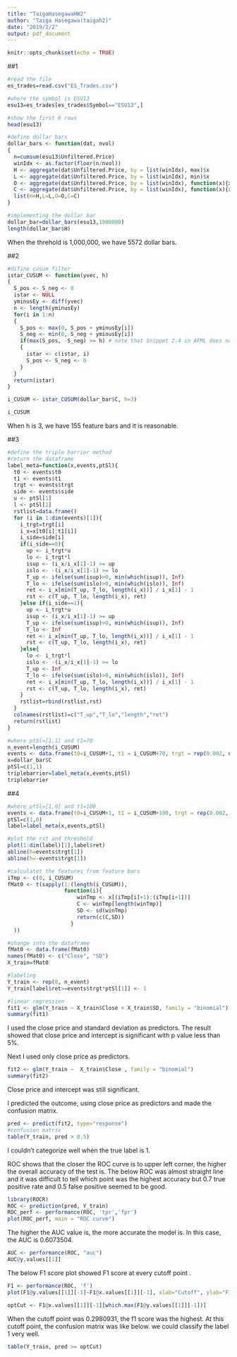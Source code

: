 ```yaml
---
title: "TaigaHasegawaHW2"
author: "Taiga Hasegawa(taigah2)"
date: "2019/2/2"
output: pdf_document
---
```


```r
knitr::opts_chunk$set(echo = TRUE)
```

##1
```r
#read the file
es_trades=read.csv("ES_Trades.csv")
```

```r
#where the symbol is ESU13
esu13=es_trades[es_trades$Symbol=="ESU13",]
```

```r
#show the first 6 rows
head(esu13)
```
```r
#define dollar bars
dollar_bars <- function(dat, nvol)
{
  n=cumsum(esu13$Unfiltered.Price)
  winIdx <- as.factor(floor(n/nvol))
  H <- aggregate(dat$Unfiltered.Price, by = list(winIdx), max)$x
  L <- aggregate(dat$Unfiltered.Price, by = list(winIdx), min)$x
  O <- aggregate(dat$Unfiltered.Price, by = list(winIdx), function(x){x[1]})$x
  C <- aggregate(dat$Unfiltered.Price, by = list(winIdx), function(x){x[length(x)]})$x
  list(H=H,L=L,O=O,C=C)  
}
```

```r
#implementing the dollar bar
dollar_bar=dollar_bars(esu13,1000000)
length(dollar_bar$H)
```
When the threhold is 1,000,000, we have 5572 dollar bars. 

##2
```r
#difine cusum filter
istar_CUSUM <- function(yvec, h)
{
  S_pos <- S_neg <- 0
  istar <- NULL
  yminusEy <- diff(yvec)
  n <- length(yminusEy)
  for(i in 1:n)
  {
    S_pos <- max(0, S_pos + yminusEy[i])
    S_neg <- min(0, S_neg + yminusEy[i])
    if(max(S_pos, -S_neg) >= h) # note that Snippet 2.4 in AFML does not follow the definition of S_t
    {
      istar <- c(istar, i)
      S_pos <- S_neg <- 0
    }
  }
  return(istar)
}
```

```r
i_CUSUM <- istar_CUSUM(dollar_bar$C, h=3)
```

```r
i_CUSUM
```
When h is 3, we have 155 feature bars and it is reasonable.

##3
```r
#define the triple barrier method
#return the dataframe
label_meta=function(x,events,ptSl){
  t0 <- events$t0
  t1 <- events$t1
  trgt <- events$trgt
  side <- events$side
  u <- ptSl[1]
  l <- ptSl[2]
  rstlist=data.frame()
  for (i in 1:dim(events)[1]){
    i_trgt=trgt[i]
    i_x=x[t0[i]:t1[i]]
    i_side=side[i]
    if(i_side==0){
      up <- i_trgt*u
      lo <- i_trgt*l
      isup <- (i_x/i_x[1]-1) >= up
      islo <- -(i_x/i_x[1]-1) >= lo
      T_up <- ifelse(sum(isup)>0, min(which(isup)), Inf)
      T_lo <- ifelse(sum(islo)>0, min(which(islo)), Inf)
      ret <- i_x[min(T_up, T_lo, length(i_x))] / i_x[1] - 1
      rst <- c(T_up, T_lo, length(i_x), ret)
    }else if(i_side==1){
      up <- i_trgt*u
      isup <- (i_x/i_x[1]-1) >= up
      T_up <- ifelse(sum(isup)>0, min(which(isup)), Inf)
      T_lo <- Inf
      ret <- i_x[min(T_up, T_lo, length(i_x))] / i_x[1] - 1
      rst <- c(T_up, T_lo, length(i_x), ret)
    }else{
      lo <- i_trgt*l
      islo <- -(i_x/i_x[1]-1) >= lo
      T_up <- Inf
      T_lo <- ifelse(sum(islo)>0, min(which(islo)), Inf)
      ret <- i_x[min(T_up, T_lo, length(i_x))] / i_x[1] - 1
      rst <- c(T_up, T_lo, length(i_x), ret)
    }
    rstlist=rbind(rstlist,rst)
  }
  colnames(rstlist)=c("T_up","T_lo","length","ret")
  return(rstlist)
}
```

```r
#where ptSl=[1,1] and t1=70
n_event=length(i_CUSUM)
events <- data.frame(t0=i_CUSUM+1, t1 = i_CUSUM+70, trgt = rep(0.002, n_event), side=rep(0,n_event))
x=dollar_bar$C
ptSl=c(1,1)
triplebarrier=label_meta(x,events,ptSl)
triplebarrier
```

##4
```r
#where ptSl=[1,0] and t1=100
events <- data.frame(t0=i_CUSUM+1, t1 = i_CUSUM+100, trgt = rep(0.002, n_event), side=rep(1,n_event))
ptSl=c(1,0)
label=label_meta(x,events,ptSl)
```

```r
#plot the rst and threshold
plot(1:dim(label)[1],label$ret)
abline(h=events$trgt[1])
abline(h=-events$trgt[1])
```


```r
#calculatet the features from feature bars
iTmp <- c(0, i_CUSUM)
fMat0 <- t(sapply(1:(length(i_CUSUM)),
                  function(i){
                      winTmp <- x[(iTmp[i]+1):(iTmp[i+1])]
                      C <- winTmp[length(winTmp)]
                      SD <- sd(winTmp)
                      return(c(C,SD))
                    }
  ))
```

```r
#change into the dataframe 
fMat0 <- data.frame(fMat0)
names(fMat0) <- c("Close", "SD")
X_train=fMat0
```

```r
#labeling 
Y_train <- rep(0, n_event)
Y_train[label$ret>=events$trgt*ptSl[1]] <- 1
```

```r
#linear regression 
fit1 <- glm(Y_train ~ X_train$Close + X_train$SD, family = "binomial")
summary(fit1)
```
I used the close price and standard deviation as predictors. The result showed that close price and intercept is significant with p value less than 5%. 

Next I used only close price as predictors.

```r
fit2 <- glm(Y_train ~  X_train$Close , family = "binomial")
summary(fit2)
```
Close price and intercept was still significant. 

I predicted the outcome, using close price as predictors and made the confusion matrix. 
```r
pred <- predict(fit2, type="response")
#confusion matrix
table(Y_train, pred > 0.5)
```
I couldn't categorize well when the true label is 1. 

ROC shows that the closer the ROC curve is to upper left corner, the higher the overall accuracy of the test is. 
The below ROC was almost straight line and it was difficult to tell which point was the highest accuracy but 0.7 true positive rate and 0.5 false positive seemed to be good. 
```r
library(ROCR)
ROC <- prediction(pred, Y_train)
ROC_perf <- performance(ROC, 'tpr','fpr')
plot(ROC_perf, main = "ROC curve")
```
The higher the AUC value is, the more accurate the model is. In this case, the AUC is 0.6073504. 
```r
AUC <- performance(ROC, "auc")
AUC@y.values[[1]]
```

The below F1 score plot showed F1 score at every cutoff point . 
```r
F1 <- performance(ROC, 'f')
plot(F1@y.values[[1]][-1]~F1@x.values[[1]][-1], xlab="Cutoff", ylab="F1 score")
```

```r
optCut <- F1@x.values[[1]][-1][which.max(F1@y.values[[1]][-1])]
```
When the cutoff point was 0.2980931, the f1 score was the highest. 
At this cutoff point, the confusion matrix was like below. we could classify the label 1 very well.

```r
table(Y_train, pred >= optCut)
```


